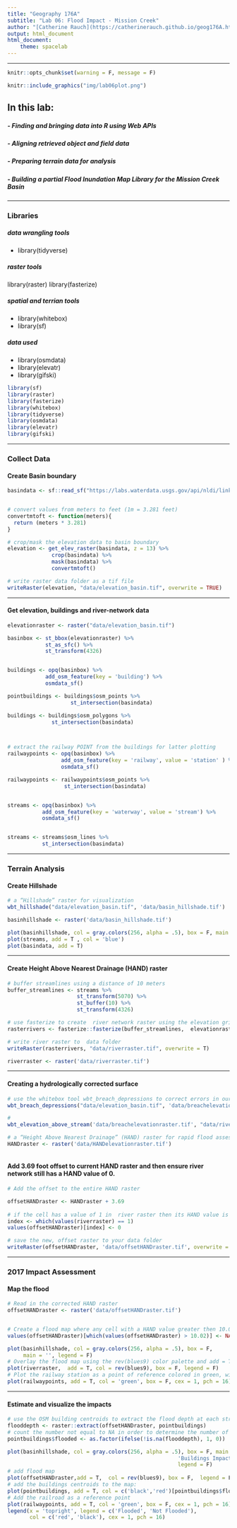 ```yaml
---
title: "Geography 176A"
subtitle: "Lab 06: Flood Impact - Mission Creek"
author: "[Catherine Rauch](https://catherinerauch.github.io/geog176A.html)"
output: html_document
html_document:
    theme: spacelab
---
```

***
```r
knitr::opts_chunk$set(warning = F, message = F)
```

```r
knitr::include_graphics("img/lab06plot.png")
```


## In this lab:

##### - Finding and bringing data into R using Web APIs

##### - Aligning retrieved object and field data

##### - Preparing terrain data for analysis

##### - Building a partial Flood Inundation Map Library for the Mission Creek Basin


***

### Libraries


##### data wrangling tools

- library(tidyverse)


##### raster tools

library(raster) 
library(fasterize)


##### spatial and terrian tools

- library(whitebox)
- library(sf)


##### data used

- library(osmdata)
- library(elevatr)
- library(gifski)


```r
library(sf)
library(raster)
library(fasterize)
library(whitebox)
library(tidyverse)
library(osmdata)
library(elevatr)
library(gifski)

```

***
### Collect Data

#### Create Basin boundary
```r


basindata <- sf::read_sf("https://labs.waterdata.usgs.gov/api/nldi/linked-data/nwissite/USGS-11119750/basin") 


# convert values from meters to feet (1m = 3.281 feet)
convertmtoft <- function(meters){
  return (meters * 3.281)
}

# crop/mask the elevation data to basin boundary
elevation <- get_elev_raster(basindata, z = 13) %>% 
              crop(basindata) %>% 
              mask(basindata) %>% 
              convertmtoft()

# write raster data folder as a tif file
writeRaster(elevation, "data/elevation_basin.tif", overwrite = TRUE)

```
***

#### Get elevation, buildings and river-network data 

```r

elevationraster <- raster("data/elevation_basin.tif")

basinbox <- st_bbox(elevationraster) %>% 
            st_as_sfc() %>% 
            st_transform(4326)


buildings <- opq(basinbox) %>% 
            add_osm_feature(key = 'building') %>%
            osmdata_sf()

pointbuildings <- buildings$osm_points %>% 
                    st_intersection(basindata)

buildings <- buildings$osm_polygons %>% 
              st_intersection(basindata) 



# extract the railway POINT from the buildings for latter plotting
railwaypoints <- opq(basinbox) %>% 
                 add_osm_feature(key = 'railway', value = 'station' ) %>%
                 osmdata_sf()

railwaypoints <- railwaypoints$osm_points %>% 
                  st_intersection(basindata) 


streams <- opq(basinbox) %>%
           add_osm_feature(key = 'waterway', value = 'stream') %>%
           osmdata_sf()


streams <- streams$osm_lines %>% 
           st_intersection(basindata) 

```
***
### Terrain Analysis

#### Create Hillshade

```r

# a “Hillshade” raster for visualization
wbt_hillshade("data/elevation_basin.tif", 'data/basin_hillshade.tif')

basinhillshade <- raster('data/basin_hillshade.tif')

plot(basinhillshade, col = gray.colors(256, alpha = .5), box = F, main = '', legend = F) 
plot(streams, add = T , col = 'blue')
plot(basindata, add = T)

```
***

#### Create Height Above Nearest Drainage (HAND) raster

```r


# buffer streamlines using a distance of 10 meters
buffer_streamlines <- streams %>% 
                      st_transform(5070) %>% 
                      st_buffer(10) %>% 
                      st_transform(4326)

# use fasterize to create  river network raster using the elevation grid as the template
rasterrivers <- fasterize::fasterize(buffer_streamlines,  elevationraster)

# write river raster to  data folder
writeRaster(rasterrivers, "data/riverraster.tif", overwrite = T)

riverraster <- raster('data/riverraster.tif')

```

***

#### Creating a hydrologically corrected surface

```r

# use the whitebox tool wbt_breach_depressions to correct errors in our DEM/elevation grid. 
wbt_breach_depressions("data/elevation_basin.tif", 'data/breachelevationraster.tif')

```
```r

#
wbt_elevation_above_stream('data/breachelevationraster.tif', "data/riverraster.tif", "data/HANDelevationraster.tif" )

# a “Height Above Nearest Drainage” (HAND) raster for rapid flood assessment
HANDraster <- raster('data/HANDelevationraster.tif')



```

#### Add 3.69 foot offset to current HAND raster and then ensure river network still has a HAND value of 0. 

```r

# Add the offset to the entire HAND raster

offsetHANDraster <- HANDraster + 3.69
 
# if the cell has a value of 1 in  river raster then its HAND value is set to 0.
index <- which(values(riverraster) == 1)
values(offsetHANDraster)[index] <- 0 

# save the new, offset raster to your data folder
writeRaster(offsetHANDraster, 'data/offsetHANDraster.tif', overwrite = T)
```

***
### 2017 Impact Assessment

#### Map the flood
```r

# Read in the corrected HAND raster
offsetHANDraster <- raster('data/offsetHANDraster.tif')


# Create a flood map where any cell with a HAND value greater then 10.02 is set to NA.
values(offsetHANDraster)[which(values(offsetHANDraster) > 10.02)] <- NA

plot(basinhillshade, col = gray.colors(256, alpha = .5), box = F,
     main = '', legend = F)
# Overlay the flood map using the rev(blues9) color palette and add = TRUE
plot(riverraster,  add = T, col = rev(blues9), box = F, legend = F)
# Plot the railway station as a point of reference colored in green, with cex = 1, and pch = 16
plot(railwaypoints, add = T, col = 'green', box = F, cex = 1, pch = 16)


```
***
#### Estimate and visualize the impacts

```r
# use the OSM building centroids to extract the flood depth at each structure from your flood raster
flooddepth <- raster::extract(offsetHANDraster, pointbuildings)
# count the number not equal to NA in order to determine the number of impacted structures.
pointbuildings$flooded <- as.factor(ifelse(!is.na(flooddepth), 1, 0))

plot(basinhillshade, col = gray.colors(256, alpha = .5), box = F, main = paste(sum(pointbuildings$flooded==1),
                                                      'Buildings Impacted - 2017 Santa Barbara Basin Flood'),
                                                      legend = F)
# add flood map
plot(offsetHANDraster,add = T,  col = rev(blues9), box = F,  legend = F)
# add the buildings centroids to the map:
plot(pointbuildings, add = T, col = c('black','red')[pointbuildings$flooded], box = F, cex = .08, pch = 16)
# Add the railroad as a reference point
plot(railwaypoints, add = T, col = 'green', box = F, cex = 1, pch = 16)
legend(x = 'topright', legend = c('Flooded', 'Not Flooded'), 
       col = c('red', 'black'), cex = 1, pch = 16)

```
